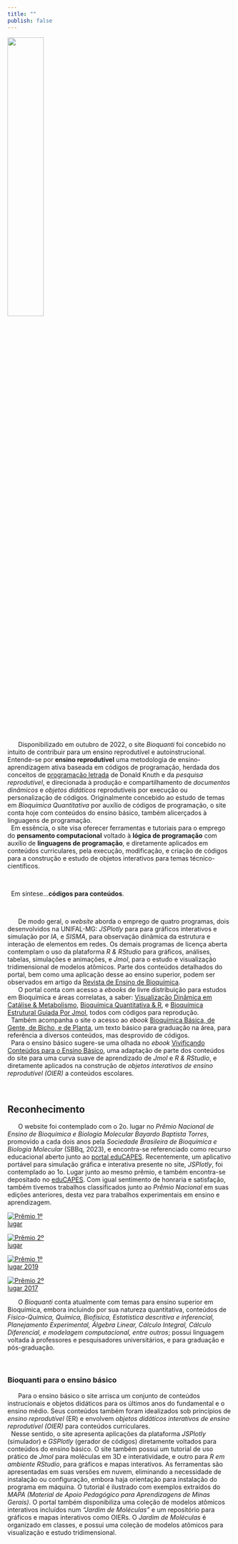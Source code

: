 ```yaml
---
title: ""
publish: false
---
```


![](logo-bioquanti_fullname.png){width="40%" fig-align="left"}


|       Disponibilizado em outubro de 2022, o site *Bioquanti* foi concebido no intuito de contribuir para um ensino reprodutível e autoinstrucional. Entende-se por **ensino reprodutível** uma metodologia de ensino-aprendizagem ativa baseada em códigos de programação, herdada dos conceitos de [programação letrada](https://academic.oup.com/comjnl/article-abstract/27/2/97/343244?login=true) de Donald Knuth e da *pesquisa reprodutível*, e direcionada à produção e compartilhamento de *documentos dinâmicos* e *objetos didáticos* reprodutíveis por execução ou personalização de códigos. Originalmente concebido ao estudo de temas em *Bioquímica Quantitativa* por auxílio de códigos de programação, o site conta hoje com conteúdos do ensino básico, também alicerçados à linguagens de programação.

|   Em essência, o site visa oferecer ferramentas e tutoriais para o emprego do **pensamento computacional** voltado à **lógica de programação** com auxílio de **linguagens de programação**, e diretamente aplicados em conteúdos curriculares, pela execução, modificação, e criação de códigos para a construção e estudo de objetos interativos para temas técnico-científicos. 
\

|   Em síntese...**códigos para conteúdos**.
\

|       De modo geral, o *website* aborda o emprego de quatro programas, dois desenvolvidos na UNIFAL-MG: *JSPlotly* para para gráficos interativos e simulação por *IA*, e *SISMA*, para observação dinâmica da estrutura e interação de elementos em redes. Os demais programas de licença aberta contemplam o uso da plataforma *R & RStudio* para gráficos, análises, tabelas, simulações e animações, e *Jmol*, para o estudo e visualização tridimensional de modelos atômicos. Parte dos conteúdos detalhados do portal, bem como uma aplicação desse ao ensino superior, podem ser observados em artigo da [Revista de Ensino de Bioquímica](https://www.bioquimica.org.br/index.php/REB/article/view/1058). 

|       O portal conta com acesso a *ebooks* de livre distribuição para estudos em Bioquímica e áreas correlatas, a saber: [Visualização Dinâmica em Catálise & Metabolismo](http://dx.doi.org/10.13140/RG.2.2.25027.92964), [Bioquímica Quantitativa & R](http://dx.doi.org/10.13140/RG.2.2.36090.40644), e [Bioquímica Estrutural Guiada Por Jmol](http://dx.doi.org/10.13140/RG.2.2.29268.10882), todos com códigos para reprodução.

|   Também acompanha o site o acesso ao *ebook* [Bioquímica Básica, de Gente, de Bicho, e de Planta](/nivel/superior/biqTxT/index_txt.qmd), um texto básico para graduação na área, para referência a diversos conteúdos, mas desprovido de códigos.

|   Para o ensino básico sugere-se uma olhada no *ebook* [Vivificando Conteúdos para o Ensino Básico](https://www.pimentacultural.com/livro/vivificando-conteudos/), uma adaptação de parte dos conteúdos do site para uma curva suave de aprendizado de *Jmol* e *R & RStudio*, e diretamente aplicados na construção de *objetos interativos de ensino reprodutível (OIER)* a conteúdos escolares.
\

## Reconhecimento

|       O website foi contemplado com o 2o. lugar no *Prêmio Nacional de Ensino de Bioquímica e Biologia Molecular Bayardo Baptista Torres*, promovido a cada dois anos pela *Sociedade Brasileira de Bioquímica e Biologia Molecular* (SBBq, 2023), e encontra-se referenciado como recurso educacional aberto junto ao [portal eduCAPES](https://educapes.capes.gov.br/handle/capes/748598). Recentemente, um aplicativo portável para simulação gráfica e interativa presente no site, *JSPlotly*, foi contemplado ao 1o. Lugar junto ao mesmo prêmio, e também encontra-se depositado no [eduCAPES](https://educapes.capes.gov.br/handle/capes/972869). Com igual sentimento de honraria e satisfação, também tivemos trabalhos classificados junto ao *Prêmio Nacional* em suas edições anteriores, desta vez para trabalhos experimentais em ensino e aprendizagem.

<!-- ::: {layout-ncol=5} -->

<!-- [![](premio1lugar_bg.png)](https://www.bioquimica.org.br/index.php/REB/announcement/view/57) -->

<!-- [![](premio2lugar_bg.png)](https://www2.sbbq.org.br/reuniao/reuniao-2023.html) -->

<!-- [![](premio1lugar2019_bg.png)](https://www2.sbbq.org.br/reuniao/bayardo2019.html) -->

<!-- [![](premio2lugar2017_bg.png)](https://www2.sbbq.org.br/reuniao/premiobayardo2017.html)  -->
<!-- ::: -->


<div class="d-flex flex-wrap justify-content-center gap-3">

<a href="https://www.bioquimica.org.br/index.php/REB/announcement/view/57">
  <img src="premio1lugar_bg.png" alt="Prêmio 1º lugar" style="max-width:100px; height:auto;">
</a>

<a href="https://www2.sbbq.org.br/reuniao/reuniao-2023.html">
  <img src="premio2lugar_bg.png" alt="Prêmio 2º lugar" style="max-width:100px; height:auto;">
</a>

<a href="https://www2.sbbq.org.br/reuniao/bayardo2019.html">
  <img src="premio1lugar2019_bg.png" alt="Prêmio 1º lugar 2019" style="max-width:100px; height:auto;">
</a>

<a href="https://www2.sbbq.org.br/reuniao/premiobayardo2017.html">
  <img src="premio2lugar2017_bg.png" alt="Prêmio 2º lugar 2017" style="max-width:100px; height:auto;">
</a>

</div>

|       O *Bioquanti* conta atualmente com temas para ensino superior em  Bioquímica, embora incluindo por sua natureza quantitativa, conteúdos de *Físico-Química, Química, Biofísica, Estatística descritiva e inferencial, Planejamento Experimental, Álgebra Linear, Cálculo Integral, Cálculo Diferencial, e modelagem computacional, entre outros*; possui linguagem voltada à professores e pesquisadores universitários, e para graduação e pós-graduação.
\

### **Bioquanti** para o ensino básico

|       Para o ensino básico o site arrisca um conjunto de conteúdos instrucionais e objetos didáticos para os últimos anos do fundamental e o ensino médio. Seus conteúdos também foram idealizados sob princípios de *ensino reprodutível* (ER) e envolvem *objetos didáticos interativos de ensino reprodutível (OIER)* para conteúdos curriculares. 

|   Nesse sentido, o site apresenta aplicações da plataforma *JSPlotly* (simulador) e *GSPlotly* (gerador de códigos) diretamente voltados para conteúdos do ensino básico. O site também possui um tutorial de uso prático de *Jmol* para moléculas em 3D e interatividade, e outro para *R em ambiente RStudio*, para gráficos e mapas interativos. As ferramentas são apresentadas em suas versões em nuvem, eliminando a necessidade de instalação ou configuração, embora haja orientação para instalação do programa em máquina. O tutorial é ilustrado com exemplos extraídos do *MAPA (Material de Apoio Pedagógico para Aprendizagens de Minas Gerais)*. O portal também disponibiliza uma coleção de modelos atômicos interativos incluídos num *“Jardim de Moléculas”* e um repositório para gráficos e mapas interativos como OIERs. O *Jardim de Moléculas* é organizado em classes, e possui uma coleção de modelos atômicos para visualização e estudo tridimensional. 





